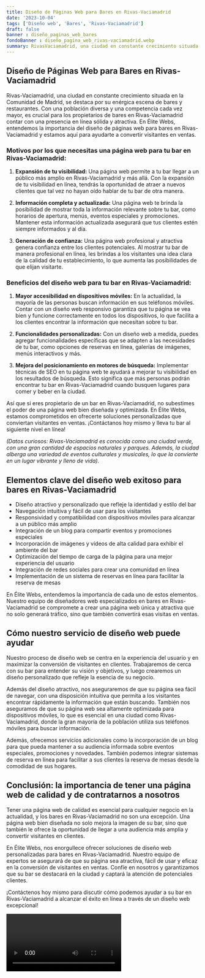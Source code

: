 ```yaml
---
title: Diseño de Páginas Web para Bares en Rivas-Vaciamadrid
date: '2023-10-04'
tags: ['Diseño web', 'Bares', 'Rivas-Vaciamadrid']
draft: false
banner : diseño_paginas_web_bares
fondoBanner : diseño_pagina_web_rivas-vaciamadrid.webp
summary: RivasVaciamadrid, una ciudad en constante crecimiento situada en la Comunidad de Madrid, se destaca por su enérgica escena de bares y restaurantes. Con una población diversa y una competencia cada vez mayor, es crucial para los propietarios de bares en RivasVaciamadrid contar con una presencia en línea sólida y atractiva. En Élite Webs, entendemos la importancia del diseño de páginas web para bares en RivasVaciamadrid y estamos aquí para ayudarte a convertir visitantes en ventas.
---
```


## Diseño de Páginas Web para Bares en Rivas-Vaciamadrid

Rivas-Vaciamadrid, una ciudad en constante crecimiento situada en la Comunidad de Madrid, se destaca por su enérgica escena de bares y restaurantes. Con una población diversa y una competencia cada vez mayor, es crucial para los propietarios de bares en Rivas-Vaciamadrid contar con una presencia en línea sólida y atractiva. En Élite Webs, entendemos la importancia del diseño de páginas web para bares en Rivas-Vaciamadrid y estamos aquí para ayudarte a convertir visitantes en ventas.

### Motivos por los que necesitas una página web para tu bar en Rivas-Vaciamadrid:

1. **Expansión de tu visibilidad:** Una página web permite a tu bar llegar a un público más amplio en Rivas-Vaciamadrid y más allá. Con la expansión de tu visibilidad en línea, tendrás la oportunidad de atraer a nuevos clientes que tal vez no hayan oído hablar de tu bar de otra manera.

2. **Información completa y actualizada:** Una página web te brinda la posibilidad de mostrar toda la información relevante sobre tu bar, como horarios de apertura, menús, eventos especiales y promociones. Mantener esta información actualizada asegurará que tus clientes estén siempre informados y al día.

3. **Generación de confianza:** Una página web profesional y atractiva genera confianza entre los clientes potenciales. Al mostrar tu bar de manera profesional en línea, les brindas a los visitantes una idea clara de la calidad de tu establecimiento, lo que aumenta las posibilidades de que elijan visitarte.

### Beneficios del diseño web para tu bar en Rivas-Vaciamadrid:

1. **Mayor accesibilidad en dispositivos móviles:** En la actualidad, la mayoría de las personas buscan información en sus teléfonos móviles. Contar con un diseño web responsivo garantiza que tu página se vea bien y funcione correctamente en todos los dispositivos, lo que facilita a los clientes encontrar la información que necesitan sobre tu bar.

2. **Funcionalidades personalizadas:** Con un diseño web a medida, puedes agregar funcionalidades específicas que se adapten a las necesidades de tu bar, como opciones de reservas en línea, galerías de imágenes, menús interactivos y más.

3. **Mejora del posicionamiento en motores de búsqueda:** Implementar técnicas de SEO en tu página web te ayudará a mejorar tu visibilidad en los resultados de búsqueda. Esto significa que más personas podrán encontrar tu bar en Rivas-Vaciamadrid cuando busquen lugares para comer y beber en la ciudad.

Así que si eres propietario de un bar en Rivas-Vaciamadrid, no subestimes el poder de una página web bien diseñada y optimizada. En Élite Webs, estamos comprometidos en ofrecerte soluciones personalizadas que conviertan visitantes en ventas. ¡Contáctanos hoy mismo y lleva tu bar al siguiente nivel en línea!

*(Datos curiosos: Rivas-Vaciamadrid es conocida como una ciudad verde, con una gran cantidad de espacios naturales y parques. Además, la ciudad alberga una variedad de eventos culturales y musicales, lo que la convierte en un lugar vibrante y lleno de vida).*

<GifSeo />

<Cta />

## Elementos clave del diseño web exitoso para bares en Rivas-Vaciamadrid

- Diseño atractivo y personalizado que refleje la identidad y estilo del bar
- Navegación intuitiva y fácil de usar para los visitantes
- Responsividad y compatibilidad con dispositivos móviles para alcanzar a un público más amplio
- Integración de un blog para compartir eventos y promociones especiales
- Incorporación de imágenes y videos de alta calidad para exhibir el ambiente del bar
- Optimización del tiempo de carga de la página para una mejor experiencia del usuario
- Integración de redes sociales para crear una comunidad en línea 
- Implementación de un sistema de reservas en línea para facilitar la reserva de mesas

En Élite Webs, entendemos la importancia de cada uno de estos elementos. Nuestro equipo de diseñadores web especializados en bares en Rivas-Vaciamadrid se compromete a crear una página web única y atractiva que no solo generará tráfico, sino que también convertirá esas visitas en ventas.

## Cómo nuestro servicio de diseño web puede ayudar

Nuestro proceso de diseño web se centra en la experiencia del usuario y en maximizar la conversión de visitantes en clientes. Trabajaremos de cerca con su bar para entender su visión y objetivos, y luego crearemos un diseño personalizado que refleje la esencia de su negocio.

Además del diseño atractivo, nos aseguraremos de que su página sea fácil de navegar, con una disposición intuitiva que permita a los visitantes encontrar rápidamente la información que están buscando. También nos aseguramos de que su página web sea altamente optimizada para dispositivos móviles, lo que es esencial en una ciudad como Rivas-Vaciamadrid, donde la gran mayoría de la población utiliza sus teléfonos móviles para buscar información.

Además, ofrecemos servicios adicionales como la incorporación de un blog para que pueda mantener a su audiencia informada sobre eventos especiales, promociones y novedades. También podemos integrar sistemas de reserva en línea para facilitar a sus clientes la reserva de mesas desde la comodidad de sus hogares.

## Conclusión: la importancia de tener una página web de calidad y de contratarnos a nosotros

Tener una página web de calidad es esencial para cualquier negocio en la actualidad, y los bares en Rivas-Vaciamadrid no son una excepción. Una página web bien diseñada no solo mejora la imagen de su bar, sino que también le ofrece la oportunidad de llegar a una audiencia más amplia y convertir visitantes en clientes.

En Élite Webs, nos enorgullece ofrecer soluciones de diseño web personalizadas para bares en Rivas-Vaciamadrid. Nuestro equipo de expertos se asegurará de que su página sea atractiva, fácil de usar y eficaz en la conversión de visitantes en ventas. Confíe en nosotros y garantizamos que su bar se destacará en la ciudad y captará la atención de potenciales clientes.

¡Contáctenos hoy mismo para discutir cómo podemos ayudar a su bar en Rivas-Vaciamadrid a alcanzar el éxito en línea a través de un diseño web excepcional!

<Video />

<CtaBot job='Bares' city='Rivas-Vaciamadrid'/>

<Gmaps query='Rivas-Vaciamadrid+españa+maps' />